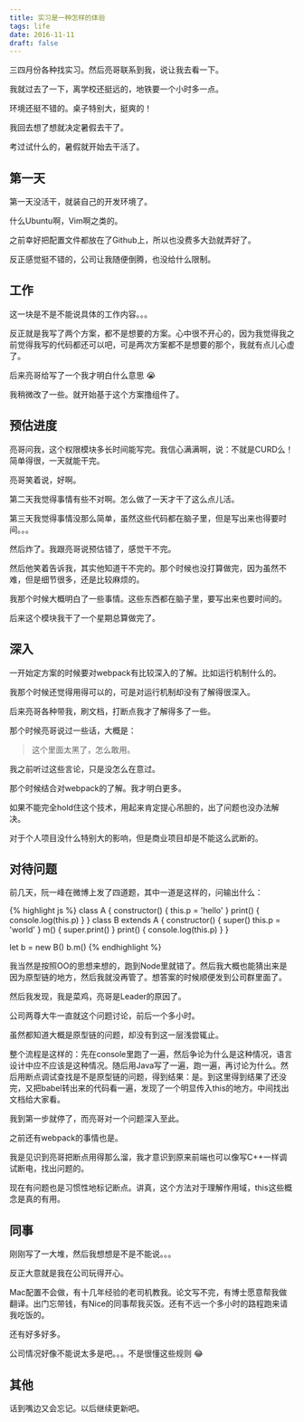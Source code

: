 ```yaml
---
title: 实习是一种怎样的体验
tags: life
date: 2016-11-11
draft: false
---
```


三四月份各种找实习。然后亮哥联系到我，说让我去看一下。

我就过去了一下，离学校还挺远的，地铁要一个小时多一点。

环境还挺不错的。桌子特别大，挺爽的！

我回去想了想就决定暑假去干了。

考过试什么的，暑假就开始去干活了。

## 第一天

第一天没活干，就装自己的开发环境了。

什么Ubuntu啊，Vim啊之类的。

之前幸好把配置文件都放在了Github上，所以也没费多大劲就弄好了。

反正感觉挺不错的，公司让我随便倒腾，也没给什么限制。

## 工作

这一块是不是不能说具体的工作内容。。。

反正就是我写了两个方案，都不是想要的方案。心中很不开心的，因为我觉得我之前觉得我写的代码都还可以吧，可是两次方案都不是想要的那个，我就有点儿心虚了。

后来亮哥给写了一个我才明白什么意思 :sob:

我稍微改了一些。就开始基于这个方案撸组件了。

## 预估进度

亮哥问我，这个权限模块多长时间能写完。我信心满满啊，说：不就是CURD么！简单得很，一天就能干完。

亮哥笑着说，好啊。

第二天我觉得事情有些不对啊。怎么做了一天才干了这么点儿活。

第三天我觉得事情没那么简单，虽然这些代码都在脑子里，但是写出来也得要时间。。。

然后炸了。我跟亮哥说预估错了，感觉干不完。

然后他笑着告诉我，其实他知道干不完的。那个时候也没打算做完，因为虽然不难，但是细节很多，还是比较麻烦的。

我那个时候大概明白了一些事情。这些东西都在脑子里，要写出来也要时间的。

后来这个模块我干了一个星期总算做完了。

## 深入

一开始定方案的时候要对webpack有比较深入的了解。比如运行机制什么的。

我那个时候还觉得用得可以的，可是对运行机制却没有了解得很深入。

后来亮哥各种带我，刷文档，打断点我才了解得多了一些。

那个时候亮哥说过一些话，大概是：

> 这个里面太黑了，怎么敢用。

我之前听过这些言论，只是没怎么在意过。

那个时候结合对webpack的了解。我才明白更多。

如果不能完全hold住这个技术，用起来肯定提心吊胆的，出了问题也没办法解决。

对于个人项目没什么特别大的影响，但是商业项目却是不能这么武断的。

## 对待问题

前几天，阮一峰在微博上发了四道题，其中一道是这样的，问输出什么：

{% highlight js %}
class A {
    constructor() {
        this.p = 'hello'
    }
    print() {
        console.log(this.p)
    }
}
class B extends A {
    constructor() {
        super()
        this.p = 'world'
    }
    m() {
        super.print()
    }
    print() {
        console.log(this.p)
    }
}

let b = new B()
b.m()
{% endhighlight %}   

我当然是按照OO的思想来想的，跑到Node里就错了。然后我大概也能猜出来是因为原型链的地方，然后我就没再管了。想答案的时候顺便发到公司群里面了。

然后我发现，我是菜鸡，亮哥是Leader的原因了。

公司两尊大牛一直就这个问题讨论，前后一个多小时。

虽然都知道大概是原型链的问题，却没有到这一层浅尝辄止。

整个流程是这样的：先在console里跑了一遍，然后争论为什么是这种情况，语言设计中应不应该是这种情况。随后用Java写了一遍，跑一遍，再讨论为什么。然后用断点调试查找是不是原型链的问题，得到结果：是。到这里得到结果了还没完，又把babel转出来的代码看一遍，发现了一个明显传入this的地方。中间找出文档给大家看。

我到第一步就停了，而亮哥对一个问题深入至此。

之前还有webpack的事情也是。

我是见识到亮哥把断点用得那么溜，我才意识到原来前端也可以像写C++一样调试断电，找出问题的。

现在有问题也是习惯性地标记断点。讲真，这个方法对于理解作用域，this这些概念是真的有用。

## 同事

刚刚写了一大堆，然后我想想是不是不能说。。。

反正大意就是我在公司玩得开心。

Mac配置不会做，有十几年经验的老司机教我。论文写不完，有博士愿意帮我做翻译。出门忘带钱，有Nice的同事帮我买饭。还有不远一个多小时的路程跑来请我吃饭的。

还有好多好多。

公司情况好像不能说太多是吧。。。不是很懂这些规则 :joy:

## 其他

话到嘴边又会忘记。以后继续更新吧。
